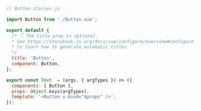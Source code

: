 ```js
// Button.stories.js

import Button from './Button.vue';

export default {
  /* 👇 The title prop is optional.
  * See https://storybook.js.org/docs/vue/configure/overview#configure-story-loading
  * to learn how to generate automatic titles
  */
  title: 'Button',
  component: Button,
};

export const Text  = (args, { argTypes }) => ({
  components: { Button },
  props: Object.keys(argTypes),
  template: '<Button v-bind="$props" />',
});
```